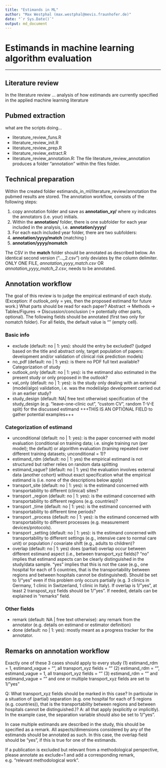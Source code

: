```yaml
---
title: "Estimands in ML"
author: "Max Westphal (max.westphal@mevis.fraunhofer.de)"
date: "`r Sys.Date()`"
output: md_document
---
```


# Estimands in machine learning algorithm evaluation




---

## Literature review

In the literature review ... analysis of how estimands are currently specified in the applied machine learning literature

## Pubmed extraction

what are the scripts doing...

- literature_review_funs.R
- literature_review_init.R
- literature_review_prep.R
- literature_review_extract.R
- literature_review_annotation.R: The file literature_review_annotation produces a folder "annotation" within the files folder.




## Technical preparation

Within the created folder estimands_in_ml/literature_review/annotation the pubmed results are stored. The annotation workflow, consists of the following steps:

1. copy annotation folder and save as **annotation_xy/** where xy indicates the annotators (i.e. your) initials.
2. Within the **annotation/** folder, there is one subfolder for each year included in the analysis, i.e. **annotation/yyyy/**
3. For each each included year folder, there are two subfolders:
4. **annotation/yyyy/match** (matching )
5. **annotation/yyyy/nomatch**

The CSV in the **match** folder should be annotated as described below.
An identical second version ("..._2.csv") only deviates by the column delimiter.
ONLY ONE FILE, *annotation_yyyy_match.csv* OR *annotation_yyyy_match_2.csv*, needs to be annotated.

## Annotation workflow

The goal of this review is to judge the empirical estimand of each study. 
(Exception: if outlook_only = yes, then the proposed estimand for future work.)
What parts should be read for each paper? 
Abstract $\rightarrow$ Methods $\rightarrow$ Tables/Figures $\rightarrow$ Discussion/conclusion ($\rightarrow$ potentially other parts, optional).
The following fields should be annotated (first two only for nomatch folder). 
For all fields, the default value is "" (empty cell). 

### Basic info

- exclude (default: no | 1: yes): should the entry be excluded? (judged based on the title and abstract only, target population of papers: development and/or validation of clinical risk prediction models)
-	no_pdf (default: no | 1: yes): is there no PDF full text available? 
Categorization of study
-	outlook_only (default: no | 1: yes): is the estimand also estimated in the present study or only proposed in the outlook?
-	val_only (default: no | 1: yes): is the study only dealing with an external (model/algo) validation, i.e. was the model/algo development carried out in an earlier study?
-	study_design (default: NA| free text otherwise) specification of the study_design (e.g. “leave-one-clinic out”, “custom CV”, random T-V-E split) for the discussed estimand 
+++THIS IS AN OPTIONAL FIELD to gather potential examples+++

### Categorization of estimand

-	unconditional (default: no | 1: yes): is the paper concerned with model evaluation (conditional on training data; i.e. single training run (per model); the default) or algorithm evaluation (training repeated over different training datasets; unconditional = 1)?
-	estimand_rdm (default: no | 1: yes) the empirical estimand is not structured but rather relies on random data splitting
-	estimand_vague? (default: no | 1: yes) the evaluation involves external data (another cohort) without exact specification what the empirical estimand is (i.e. none of the descriptions below apply)
-	transport_site (default: no | 1: yes): is the estimand concerned with transportability to different (clinical) sites?
-	transport _region (default: no | 1: yes): is the estimand concerned with transportability to different regions (e.g. countries)?
-	transport _time (default: no | 1: yes): is the estimand concerned with transportability to different time periods?
-	transport _process (default: no | 1: yes): is the estimand concerned with transportability to different processes (e.g. measurement devices/protocols).
-	transport _setting (default: no | 1: yes): is the estimand concerned with transportability to different settings (e.g., intensive care to normal care unit) or population / covariate shift (e.g., adults to children)?
-	overlap (default: no | 1: yes) does (partial) overlap occur between different estimand aspect (i.e., between transport_xyz fields)? “no” implies that estimand aspects can be clearly distinguished in the study/data sample. “yes” implies that this is not the case (e.g., one hospital for each of 5 countries, that is the transportability between regions and between hospitals cannot be distinguished). Should be set to 1/“yes” even if this problem only occurs partially (e.g. 3 clinics in Germany, 1 clinic in Switzerland, 1 clinic in Italy). If overlap is 1/”yes”, at least 2 transpost_xyz fields should be 1/”yes”. If needed, details can be explained in “remarks” field.



### Other fields

-	remark (default: NA | free text otherwise): any remark from the annotator (e.g. details on estimand or estimator definition)
-	done (default: no | 1: yes): mostly meant as a progress tracker for the annotator.


## Remarks on annotation workflow

Exactly one of these 3 cases should apply to every study
(1)	estimand_rdm = 1, estimand_vague = “”, all transport_xyz fields = “”
(2)	estimand_rdm = “”, estimand_vague = 1, all transport_xyz fields = “”
(3)	estimand_rdm = “” and estimand_vague = “” and one or multiple transport_xyz fields are set to 1/”yes”

Q: What transport_xyz fields should be marked in this case? In particular in a situation of (partial) separation (e.g. one hospital for each of 5 regions (e.g. countries)), that is the transportability between regions and between hospitals cannot be distinguished.)?
A: all that apply (explicitly or implicitly). In the example case, the separation variable should also be set to 1/”yes”.

In case multiple estimands are described in the study, this should be specified as a remark. All aspects/dimensions considered by any of the estimands should be annotated as such. In this case, the overlap field should be "yes", if this is true for one of the estimands.  

If a publication is excluded but relevant from a methodological perspective, please annotate as exclude=1 and add a corresponding remark, e.g. "relevant methodological work".



